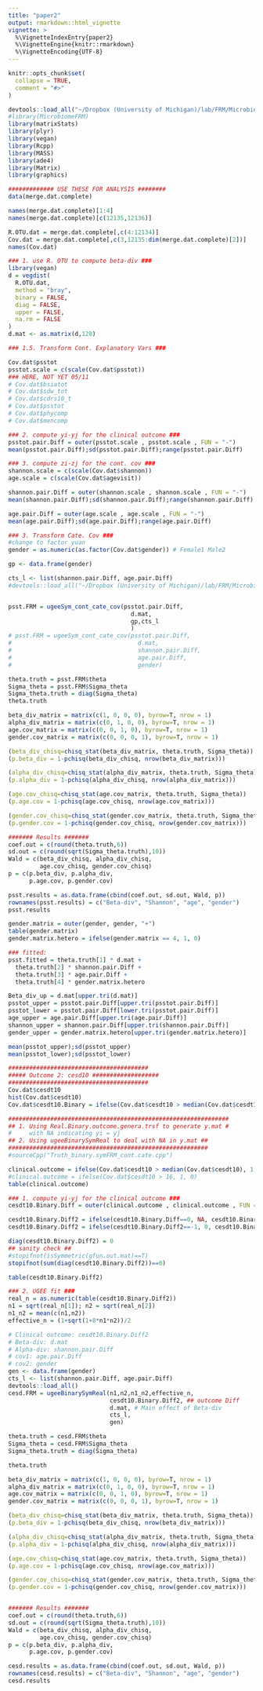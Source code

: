 ```yaml
---
title: "paper2"
output: rmarkdown::html_vignette
vignette: >
  %\VignetteIndexEntry{paper2}
  %\VignetteEngine{knitr::rmarkdown}
  %\VignetteEncoding{UTF-8}
---
```


```r
knitr::opts_chunk$set(
  collapse = TRUE,
  comment = "#>"
)
```

```r
devtools::load_all("~/Dropbox (University of Michigan)/lab/FRM/MicrobiomeFRM")
#library(MicrobiomeFRM)
library(matrixStats)
library(plyr)
library(vegan)
library(Rcpp)
library(MASS)
library(ade4)
library(Matrix)
library(graphics)
```


```r

############# USE THESE FOR ANALYSIS ########
data(merge.dat.complete)

names(merge.dat.complete)[1:4]
names(merge.dat.complete)[c(12135,12136)]

R.OTU.dat = merge.dat.complete[,c(4:12134)]
Cov.dat = merge.dat.complete[,c(3,12135:dim(merge.dat.complete)[2])]
names(Cov.dat)

```

```r
### 1. use R. OTU to compute beta-div ###
library(vegan)
d = vegdist(
  R.OTU.dat,
  method = "bray",
  binary = FALSE,
  diag = FALSE,
  upper = FALSE,
  na.rm = FALSE
)
d.mat <- as.matrix(d,128)
```

```r
### 1.5. Transform Cont. Explanatory Vars ###

Cov.dat$psstot
psstot.scale = c(scale(Cov.dat$psstot))
### HERE, NOT YET 05/11
# Cov.dat$bsiatot
# Cov.dat$sdw_tot
# Cov.dat$cdrs10_t
# Cov.dat$psstot
# Cov.dat$phycomp
# Cov.dat$mencomp
```

```r
### 2. compute yi-yj for the clinical outcome ###
psstot.pair.Diff = outer(psstot.scale , psstot.scale , FUN = "-")
mean(psstot.pair.Diff);sd(psstot.pair.Diff);range(psstot.pair.Diff)

### 3. compute zi-zj for the cont. cov ###
shannon.scale = c(scale(Cov.dat$shannon))
age.scale = c(scale(Cov.dat$agevisit))

shannon.pair.Diff = outer(shannon.scale , shannon.scale , FUN = "-")
mean(shannon.pair.Diff);sd(shannon.pair.Diff);range(shannon.pair.Diff)

age.pair.Diff = outer(age.scale , age.scale , FUN = "-")
mean(age.pair.Diff);sd(age.pair.Diff);range(age.pair.Diff)

### 3. Transform Cate. Cov ###
#change to factor yuan
gender = as.numeric(as.factor(Cov.dat$gender)) # Female1 Male2

```

```r
gp <- data.frame(gender)

cts_l <- list(shannon.pair.Diff, age.pair.Diff)
#devtools::load_all("~/Dropbox (University of Michigan)/lab/FRM/MicrobiomeFRM")


psst.FRM = ugeeSym_cont_cate_cov(psstot.pair.Diff,
                                   d.mat,
                                   gp,cts_l
                                   )
# psst.FRM = ugeeSym_cont_cate_cov(psstot.pair.Diff,
#                                    d.mat,
#                                    shannon.pair.Diff,
#                                    age.pair.Diff,
#                                    gender)
```

```r
theta.truth = psst.FRM$theta
Sigma_theta = psst.FRM$Sigma_theta
Sigma_theta.truth = diag(Sigma_theta)
theta.truth
```

```r
beta_div_matrix = matrix(c(1, 0, 0, 0), byrow=T, nrow = 1)
alpha_div_matrix = matrix(c(0, 1, 0, 0), byrow=T, nrow = 1)
age.cov_matrix = matrix(c(0, 0, 1, 0), byrow=T, nrow = 1)
gender.cov_matrix = matrix(c(0, 0, 0, 1), byrow=T, nrow = 1)

(beta_div_chisq=chisq_stat(beta_div_matrix, theta.truth, Sigma_theta))
(p.beta_div = 1-pchisq(beta_div_chisq, nrow(beta_div_matrix)))

(alpha_div_chisq=chisq_stat(alpha_div_matrix, theta.truth, Sigma_theta))
(p.alpha_div = 1-pchisq(alpha_div_chisq, nrow(alpha_div_matrix)))

(age.cov_chisq=chisq_stat(age.cov_matrix, theta.truth, Sigma_theta))
(p.age.cov = 1-pchisq(age.cov_chisq, nrow(age.cov_matrix)))

(gender.cov_chisq=chisq_stat(gender.cov_matrix, theta.truth, Sigma_theta))
(p.gender.cov = 1-pchisq(gender.cov_chisq, nrow(gender.cov_matrix)))

```

```r
####### Results #######
coef.out = c(round(theta.truth,6))
sd.out = c(round(sqrt(Sigma_theta.truth),10))
Wald = c(beta_div_chisq, alpha_div_chisq, 
         age.cov_chisq, gender.cov_chisq)
p = c(p.beta_div, p.alpha_div, 
      p.age.cov, p.gender.cov)

psst.results = as.data.frame(cbind(coef.out, sd.out, Wald, p))
rownames(psst.results) = c("Beta-div", "Shannon", "age", "gender")
psst.results

gender.matrix = outer(gender, gender, "+")
table(gender.matrix)
gender.matrix.hetero = ifelse(gender.matrix == 4, 1, 0)

### fitted:
psst.fitted = theta.truth[1] * d.mat + 
  theta.truth[2] * shannon.pair.Diff +
  theta.truth[3] * age.pair.Diff +
  theta.truth[4] * gender.matrix.hetero

Beta_div_up = d.mat[upper.tri(d.mat)]
psstot_upper = psstot.pair.Diff[upper.tri(psstot.pair.Diff)]
psstot_lower = psstot.pair.Diff[lower.tri(psstot.pair.Diff)]
age_upper = age.pair.Diff[upper.tri(age.pair.Diff)]
shannon_upper = shannon.pair.Diff[upper.tri(shannon.pair.Diff)]
gender_upper = gender.matrix.hetero[upper.tri(gender.matrix.hetero)]

mean(psstot_upper);sd(psstot_upper)
mean(psstot_lower);sd(psstot_lower)
```

```r
########################################
##### Outcome 2: cesd10 ###################
########################################
Cov.dat$cesdt10
hist(Cov.dat$cesdt10)
Cov.dat$cesdt10.Binary = ifelse(Cov.dat$cesdt10 > median(Cov.dat$cesdt10), 1, 0)

###############################################################
## 1. Using Real.Binary.outcome.genera.trsf to generate y.mat # 
#     with NA indicating yi = yj
## 2. Using ugeeBinarySymReal to deal with NA in y.mat ##
#########################################################
#sourceCpp("Truth_binary.symFRM_cont.cate.cpp")

clinical.outcome = ifelse(Cov.dat$cesdt10 > median(Cov.dat$cesdt10), 1, 0)
#clinical.outcome = ifelse(Cov.dat$cesdt10 > 16, 1, 0)
table(clinical.outcome)
```

```r
### 1. compute yi-yj for the clinical outcome ###
cesdt10.Binary.Diff = outer(clinical.outcome , clinical.outcome , FUN = "-")

cesdt10.Binary.Diff2 = ifelse(cesdt10.Binary.Diff==0, NA, cesdt10.Binary.Diff)
cesdt10.Binary.Diff2 = ifelse(cesdt10.Binary.Diff2==-1, 0, cesdt10.Binary.Diff2)

diag(cesdt10.Binary.Diff2) = 0
## sanity check ##
#stopifnot(isSymmetric(gfun.out.mat)==T)
stopifnot(sum(diag(cesdt10.Binary.Diff2))==0)

table(cesdt10.Binary.Diff2)

### 2. UGEE fit ###
real_n = as.numeric(table(cesdt10.Binary.Diff2))
n1 = sqrt(real_n[1]); n2 = sqrt(real_n[2])
n1_n2 = mean(c(n1,n2))
effective_n = (1+sqrt(1+8*n1*n2))/2

# Clinical outcome: cesdt10.Binary.Diff2
# Beta-div: d.mat
# Alpha-div: shannon.pair.Diff
# cov1: age.pair.Diff
# cov2: gender
gen <- data.frame(gender)
cts_l <- list(shannon.pair.Diff, age.pair.Diff)
devtools::load_all()
cesd.FRM = ugeeBinarySymReal(n1,n2,n1_n2,effective_n,
                             cesdt10.Binary.Diff2, ## outcome Diff
                             d.mat, # Main effect of Beta-div
                             cts_l,
                             gen)

theta.truth = cesd.FRM$theta
Sigma_theta = cesd.FRM$Sigma_theta
Sigma_theta.truth = diag(Sigma_theta)

theta.truth
```

```r
beta_div_matrix = matrix(c(1, 0, 0, 0), byrow=T, nrow = 1)
alpha_div_matrix = matrix(c(0, 1, 0, 0), byrow=T, nrow = 1)
age.cov_matrix = matrix(c(0, 0, 1, 0), byrow=T, nrow = 1)
gender.cov_matrix = matrix(c(0, 0, 0, 1), byrow=T, nrow = 1)

(beta_div_chisq=chisq_stat(beta_div_matrix, theta.truth, Sigma_theta))
(p.beta_div = 1-pchisq(beta_div_chisq, nrow(beta_div_matrix)))

(alpha_div_chisq=chisq_stat(alpha_div_matrix, theta.truth, Sigma_theta))
(p.alpha_div = 1-pchisq(alpha_div_chisq, nrow(alpha_div_matrix)))

(age.cov_chisq=chisq_stat(age.cov_matrix, theta.truth, Sigma_theta))
(p.age.cov = 1-pchisq(age.cov_chisq, nrow(age.cov_matrix)))

(gender.cov_chisq=chisq_stat(gender.cov_matrix, theta.truth, Sigma_theta))
(p.gender.cov = 1-pchisq(gender.cov_chisq, nrow(gender.cov_matrix)))


####### Results #######
coef.out = c(round(theta.truth,6))
sd.out = c(round(sqrt(Sigma_theta.truth),10))
Wald = c(beta_div_chisq, alpha_div_chisq, 
         age.cov_chisq, gender.cov_chisq)
p = c(p.beta_div, p.alpha_div, 
      p.age.cov, p.gender.cov)

cesd.results = as.data.frame(cbind(coef.out, sd.out, Wald, p))
rownames(cesd.results) = c("Beta-div", "Shannon", "age", "gender")
cesd.results
```

